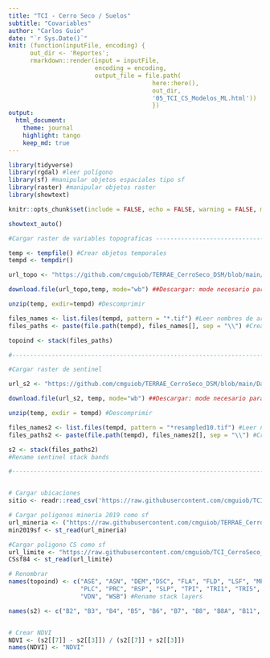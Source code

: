 ```yaml
---
title: "TCI - Cerro Seco / Suelos"
subtitle: "Covariables"
author: "Carlos Guio"
date: "`r Sys.Date()`"
knit: (function(inputFile, encoding) { 
      out_dir <- 'Reportes';
      rmarkdown::render(input = inputFile,
                        encoding = encoding, 
                        output_file = file.path(
                                        here::here(), 
                                        out_dir, 
                                        '05_TCI_CS_Modelos_ML.html'))
                                        })
output:
  html_document:
    theme: journal
    highlight: tango
    keep_md: true
---
```


```r

library(tidyverse)
library(rgdal) #leer polígono
library(sf) #manipular objetos espaciales tipo sf
library(raster) #manipular objetos raster
library(showtext)

knitr::opts_chunk$set(include = FALSE, echo = FALSE, warning = FALSE, message = FALSE, fig.align="center", fig.showtext = TRUE, fig.retina = 1, dpi = 300, out.width = "70%")

showtext_auto()

```


```r

#Cargar raster de variables topograficas ---------------------------------------

temp <- tempfile() #Crear objetos temporales
tempd <- tempdir()

url_topo <- "https://github.com/cmguiob/TERRAE_CerroSeco_DSM/blob/main/Datos_GIS/DEM_derivados/Indices_terreno_SAGA.zip?raw=true"

download.file(url_topo,temp, mode="wb") ##Descargar: mode necesario para windows

unzip(temp, exdir=tempd) #Descomprimir

files_names <- list.files(tempd, pattern = "*.tif") #Leer nombres de archivos
files_paths <- paste(file.path(tempd), files_names[], sep = "\\") #Crear rutas

topoind <- stack(files_paths)

#--------------------------------------------------------------------------------

#Cargar raster de sentinel 

url_s2 <- "https://github.com/cmguiob/TERRAE_CerroSeco_DSM/blob/main/Datos_GIS/S2A_MSIL2A_20200109T152631_subset_resampled10.zip?raw=true"

download.file(url_s2, temp, mode="wb") ##Descargar: mode necesario para windows

unzip(temp, exdir = tempd) #Descomprimir

files_names2 <- list.files(tempd, pattern = "*resampled10.tif") #Leer nombres de archivos
files_paths2 <- paste(file.path(tempd), files_names2[], sep = "\\") #Crear rutas

s2 <- stack(files_paths2)
#Rename sentinel stack bands

#------------------------------------------------------------------------------


# Cargar ubicaciones
sitio <- readr::read_csv('https://raw.githubusercontent.com/cmguiob/TCI_CerroSeco_git/main/Datos/Suelos_CS_Sitio.csv')

# Cargar poligonos mineria 2019 como sf
url_mineria <- ("https://raw.githubusercontent.com/cmguiob/TERRAE_CerroSeco_DSM/main/Datos_GIS/Poligonos/mineria_2019_CS_WGS84.geojson")
min2019sf <- st_read(url_mineria)

#Cargar poligono CS como sf
url_limite <- "https://raw.githubusercontent.com/cmguiob/TCI_CerroSeco_git/main/Datos_GIS/Poligonos/limite_CS_WGS84.geojson"
CSsf84 <- st_read(url_limite)


```

```r

# Renombrar
names(topoind) <- c("ASE", "ASN", "DEM","DSC", "FLA", "FLD", "LSF", "MPI",
                    "PLC", "PRC", "RSP", "SLP", "TPI", "TRI1", "TRI5", "TWI", "USC", 
                    "VDN", "WSB") #Rename stack layers

names(s2) <- c("B2", "B3", "B4", "B5", "B6", "B7", "B8", "B8A", "B11", "B12") 


# Crear NDVI
NDVI <- (s2[[7]] - s2[[3]]) / (s2[[7]] + s2[[3]])
names(NDVI) <- "NDVI"



```



